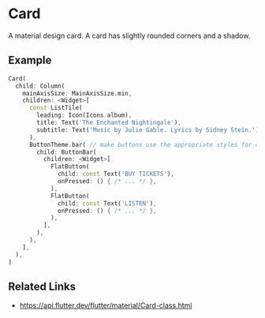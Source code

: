 

<Meta of={CardStories} />

# Card

A material design card. A card has slightly rounded corners and a shadow.

## Example

```dart liveslice=Card
Card(
  child: Column(
    mainAxisSize: MainAxisSize.min,
    children: <Widget>[
      const ListTile(
        leading: Icon(Icons.album),
        title: Text('The Enchanted Nightingale'),
        subtitle: Text('Music by Julie Gable. Lyrics by Sidney Stein.'),
      ),
      ButtonTheme.bar( // make buttons use the appropriate styles for cards
        child: ButtonBar(
          children: <Widget>[
            FlatButton(
              child: const Text('BUY TICKETS'),
              onPressed: () { /* ... */ },
            ),
            FlatButton(
              child: const Text('LISTEN'),
              onPressed: () { /* ... */ },
            ),
          ],
        ),
      ),
    ],
  ),
)
```

## Related Links

- https://api.flutter.dev/flutter/material/Card-class.html
